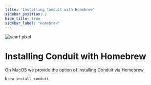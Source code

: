```yaml
---
title: 'Installing Conduit with Homebrew'
sidebar_position: 2
hide_title: true
sidebar_label: "Homebrew"
---
```

![scarf pixel](https://static.scarf.sh/a.png?x-pxid=db6468a8-7998-463e-800f-58a619edd9b3)
# Installing Conduit with Homebrew
On MacOS we provide the option of installing Conduit via Homebrew

```
brew install conduit
```
